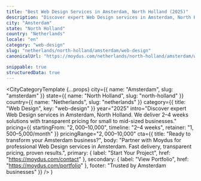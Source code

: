 ```yaml
---
title: "Best Web Design Services in Amsterdam, North Holland (2025)"
description: "Discover expert Web Design services in Amsterdam, North Holland. 2–4 weeks delivery, $2,000–$10,000 investment. Local market expertise + modern solutions."
city: "Amsterdam"
state: "North Holland"
country: "Netherlands"
locale: "en"
category: "web-design"
slug: "netherlands/north-holland/amsterdam/web-design"
canonicalUrl: "https://moydus.com/netherlands/north-holland/amsterdam/web-design"

snippable: true
structuredData: true
---
```



  <CityCategoryTemplate
    {...props}
    city={{ name: "Amsterdam", slug: "amsterdam" }}
    state={{ name: "North Holland", slug: "north-holland" }}
    country={{ name: "Netherlands", slug: "netherlands" }}
    category={{ title: "Web Design", key: "web-design" }}
    year="2025"
    intro="Discover expert Web Design services in Amsterdam, North Holland. We deliver 2–4 weeks solutions with transparent pricing for small to mid-sized businesses."
    pricing={{
      startingFrom: "$2,000–$10,000",
      timeline: "2–4 weeks",
      retainer: "$1,500–$5,000/month"
    }}
    pricingRange="$2,000–$10,000"
    cta={{
      title: "Ready to transform your Amsterdam business?",
      body: "Partner with Moydus for professional Web Design services in Amsterdam. Fast delivery, transparent pricing, proven results.",
      primary: { label: "Start Your Project", href: "https://moydus.com/contact" },
      secondary: { label: "View Portfolio", href: "https://moydus.com/portfolio" },
      footer: "Trusted by Amsterdam businesses"
    }}
  />
)
